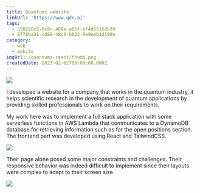 ```yaml
---
title: Quantumz website
linkUrl: 'https://www.qdc.ai'
tags:
  - 550220c5-0c8c-488e-a05f-bf4d6515db39
  - 8778ba31-cd88-48c9-b032-9e9eeb1d590e
category:
  - web
  - mobile
imgUrl: /quantumz-react/thumb.png
createdDate: 2023-02-02T08:00:00.000Z
---
```


![](/quantumz-react/1.jpg)

I developed a website for a company that works in the quantum industry, it helps scientific research in the development of quantum applications by providing skilled professionals to work on their requirements.

My work here was to implement a full stack application with some serverless functions in AWS Lambda that communicates to a DynamoDB database for retrieving information such as for the open positions section. The frontend part was developed using React and TailwindCSS.

![](/quantumz-react/2.jpg)

Their page alone posed some major constraints and challenges. Their responsive behavior was indeed difficult to implement since their layouts were complex to adapt to their screen size.

![](/quantumz-react/3.jpg)
